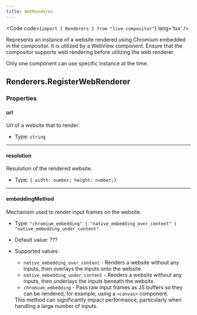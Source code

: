 ```yaml
---
title: WebRenderer
---
```


<Code code={`import { Renderers } from "live-compositor"`} lang='tsx' />

Represents an instance of a website rendered using Chromium embedded in the compositor. It is utilized by a WebView component. Ensure that the compositor supports web rendering before utilizing the web renderer.

<Aside type='caution'>Only one component can use specific instance at the time.</Aside>

## Renderers.RegisterWebRenderer

### Properties

#### url
Url of a website that to render.

- Type: `string`

---

#### resolution
Resulution of the rendered website.

- Type: `{ width: number; height: number;}`

---

#### embeddingMethod
Mechanism used to render input frames on the website.

- Type: `"chromium_embedding" | "native_embedding_over_content" | "native_embedding_under_content"`
- Default value: ???
- Supported values:
    - `native_embedding_over_content` - Renders a website without any inputs, then overlays the inputs onto the website.
    - `native_embedding_under_content` - Renders a website without any inputs, then underlays the inputs beneath the website.
    - `chromium_embedding` - Pass raw input frames as JS buffers so they can be rendered, for example, using a `<canvas>` component.
    
    <Aside type='caution'>This method can significantly impact performance, particularly when handling a large number of inputs.</Aside>
    
